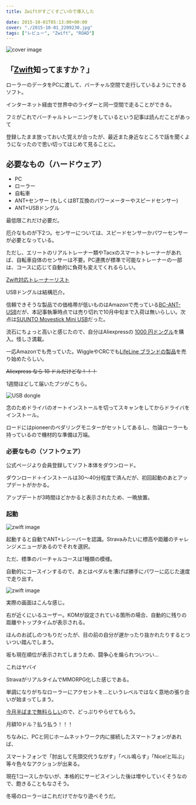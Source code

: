 ---
title: Zwiftがすごくすごいので導入した

date: 2015-10-01T05:13:00+00:00
cover: "./2015-10-01_2209230.jpg"
tags: ["レビュー", "Zwift", "ROAD"]
---

![cover image](./2015-10-01_2209230.jpg)

## 「[Zwift][1]知ってますか？」

ローラーのデータをPCに渡して、バーチャル空間で走行しているようにできるソフト。

インターネット経由で世界中のライダーと同一空間で走ることができる。

フミがこれでバーチャルトレーニングをしているという記事は読んだことがあって

登録したまま放っておいた覚えが合ったが、最近また身近なところで話を聞くようになったので思い切ってはじめて見ることに。

## 必要なもの（ハードウェア）

- PC
- ローラー
- 自転車
- ANT+センサー (もしくはBT互換のパワーメーターやスピードセンサー)
- ANT+USBドングル

最低限これだけ必要だ。

厄介なものが下2つ。センサーについては、スピードセンサーかパワーセンサーが必要となっている。

ただし、エリートのリアルトレーナー類やTacxのスマートトレーナーがあれば、自転車自体のセンサーは不要。PC連携が標準で可能なトレーナーの一部は、コースに応じて自動的に負荷も変えてくれるらしい。

[Zwift対応トレーナーリスト](https://support.zwift.com/)

USBドングルは結構厄介。

信頼できそうな製品での価格帯が低いものはAmazonで売っている[BC-ANT-USB][2]だが、本記事執筆時点では売り切れで10月中旬まで入荷は無いらしい。次点は[SUUNTO Movestick Mini USB][3]だった。

流石にちょっと高いと感じたので、自分はAliexpressの [1000 円ドングル](https://s.click.aliexpress.com/e/_AZTfHq)を購入。怪しさ満載。

一応Amazonでも売っていた。WiggleやCRCでも[LifeLine ブランドの製品](https://www.wiggle.jp/lifeline-ant-usb-%E3%82%B9%E3%83%86%E3%82%A3%E3%83%83%E3%82%AF)を売り始めたらしい。

~~Aliexpress なら 10 ドルだけどな！！！~~

<LinkBox isAmazonLink url="https://www.amazon.co.jp/dp/B0874R1DDY/" />

1週間ほどして届いたブツがこちら。

![USB dongle](./DSC_6558.jpg)

念のためドライバのオートインストールを切ってスキャンをしてからドライバをインストール。

ロードにはpioneerのペダリングモニターがセットしてあるし、勿論ローラーも持っているので機材的な準備は万端。

### 必要なもの（ソフトウェア）

公式ページより会員登録してソフト本体をダウンロード。

ダウンロード＋インストールは30〜40分程度で済んだが、初回起動のあとアップデートがかかる。

アップデートが3時間ほどかかると表示されたため、一晩放置。

### 起動

![zwift image](./DSC_6560.jpg)

起動すると自動でANT+レシーバーを認識。Stravaみたいに標高や距離のチャレンジメニューがあるのでそれを選択。

ただ、標準のバーチャルコースは1種類の模様。

自動的にコースインするので、あとはペダルを漕げば勝手にパワーに応じた速度で走り出す。

![zwift image](./2015-10-01_2209230.jpg)

実際の画面はこんな感じ。

右が近くにいるユーザー。KOMが設定されている箇所の場合、自動的に残りの距離やトップタイムが表示される。

ほんのお試しのつもりだったが、目の前の自分が遅かったり抜かれたりするとついつい踏んでしまう。

坂も現在順位が表示されてしまうため、闘争心を煽られついつい…

これはヤバイ

StravaがリアルタイムでMMORPG化した感じである。

単調になりがちなローラーにアクセントを…というレベルではなく意地の張り合いが始まってしまう。

[今月半ばまで無料らしい][4]ので、どっぷりやらせてもらう。

月額10ドル？払う払う！！！

ちなみに、PCと同じホームネットワーク内に接続したスマートフォンがあれば、

スマートフォンで「肘出して先頭交代うながす」「ベル鳴らす」「Nice!と叫ぶ」等々色々なアクションが出来る。

現在1コースしかないが、本格的にサービスインした後は増やしていくそうなので、飽きることもなさそう。

冬場のローラーはこれだけでかなり遊べそうだ。

<LinkBox isAmazonLink url="https://www.amazon.co.jp/dp/B00CM381SQ/" />

[1]: http://www.zwift.com/
[2]: http://www.amazon.co.jp/gp/product/B008368QN6/ref=as_li_ss_tl?ie=UTF8&camp=247&creative=7399&creativeASIN=B008368QN6&linkCode=as2&tag=gensobunya-22
[3]: http://www.amazon.co.jp/gp/product/B0050GL5GM/ref=as_li_ss_tl?ie=UTF8&camp=247&creative=7399&creativeASIN=B0050GL5GM&linkCode=as2&tag=gensobunya-22
[4]: http://cyclist.sanspo.com/205583
